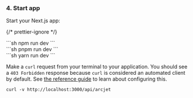 
### 4. Start app

Start your Next.js app:

{/* prettier-ignore */}
<SelectableContent client:load syncKey="packageManager" frameworkSwitcher>
<div slot="npm" slotIdx="1">
```sh
npm run dev
```
</div>
<div slot="pnpm" slotIdx="2">
```sh
pnpm run dev
```
</div>
<div slot="yarn" slotIdx="3">
```sh
yarn run dev
```
</div>
</SelectableContent>

Make a `curl` request from your terminal to your application. You should see a
`403 Forbidden` response because `curl` is considered an automated client by
default. See [the reference guide](/bot-protection/reference) to learn about
configuring this.

```shell
curl -v http://localhost:3000/api/arcjet
```
